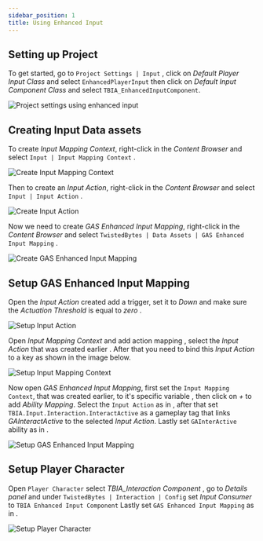 ```yaml
---
sidebar_position: 1
title: Using Enhanced Input
---
```


## Setting up Project

To get started, go to `Project Settings | Input` <Step text="1"/>, click on *Default Player Input Class* and select `EnhancedPlayerInput` <Step text="2"/> then click on *Default Input Component Class* and select `TBIA_EnhancedInputComponent`. 

![Project settings using enhanced input](_static/img/enhanced_input/01_project_settings.png)

## Creating Input Data assets

To create *Input Mapping Context*, right-click in the *Content Browser* and
select `Input | Input Mapping Context` <Step text="1"/>.

![Create Input Mapping Context](_static/img/enhanced_input/02_mapping_context.png)

Then to create an *Input Action*, right-click in the *Content Browser* and
select `Input | Input Action` <Step text="1"/>.

![Create Input Action](_static/img/enhanced_input/03_input_action.png)

Now we need to create *GAS Enhanced Input Mapping*, right-click in the *Content Browser* and
select `TwistedBytes | Data Assets | GAS Enhanced Input Mapping` <Step text="1"/>.

![Create GAS Enhanced Input Mapping](_static/img/enhanced_input/04_create_enhanced_asset.png)


## Setup GAS Enhanced Input Mapping

Open the *Input Action* created add a trigger, set it to *Down* <Step text="1"/> and make sure the *Actuation Threshold* is equal to *zero* <Step text="2"/>.

![Setup Input Action](_static/img/enhanced_input/05a_setup_input_action.png)

Open *Input Mapping Context* and add action mapping <Step text="1"/>, select the *Input Action* that was created earlier <Step text="2"/>. After that you need to bind this *Input Action* to a key <Step text="3"/> as shown in the image below.

![Setup Input Mapping Context](_static/img/enhanced_input/05a_setup_input_mapping.png)

Now open *GAS Enhanced Input Mapping*, first set the `Input Mapping Context`, that was created earlier, to it's specific variable <Step text="1"/>, then click on *+* to add *Ability Mapping*.
Select the `Input Action` as in <Step text="2"/>, after that set `TBIA.Input.Interaction.InteractActive` as a gameplay tag <Step text="3"/> that links *GAInteractActive* to the selected *Input Action*. Lastly set `GAInterActive` ability as in <Step text="4"/>.

![Setup GAS Enhanced Input Mapping](_static/img/enhanced_input/05b_setup_enhanced_asset.png)

## Setup Player Character

Open `Player Character` select *TBIA_Interaction Component* <Step text="1"/>, go to *Details panel* and under `TwistedBytes | Interaction | Config` set *Input Consumer* <Step text="2"/> to `TBIA Enhanced Input Component` Lastly set `GAS Enhanced Input Mapping` as in <Step text="3"/>.

![Setup Player Character](_static/img/enhanced_input/06_select_asset.png)


